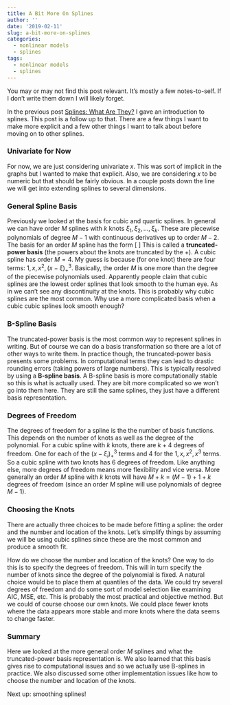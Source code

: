 ```yaml
---
title: A Bit More On Splines
author: ''
date: '2019-02-11'
slug: a-bit-more-on-splines
categories:
  - nonlinear models
  - splines
tags:
  - nonlinear models
  - splines
---
```


You may or may not find this post relevant. It's mostly a few notes-to-self. If I don't write them down I will likely forget.


In the previous post [Splines: What Are They?](/2019/02/04/what-are-splines/) I gave an introduction to splines. This post is a follow up to that. There are a few things I want to make more explicit and a few other things I want to talk about before moving on to other splines.


### Univariate for Now

For now, we are just considering univariate $x$. This was sort of implicit in the graphs but I wanted to make that explicit. Also, we are considering $x$ to be numeric but that should be fairly obvious. In a couple posts down the line we will get into extending splines to several dimensions.


### General Spline Basis

Previously we looked at the basis for cubic and quartic splines. In general we can have order $M$ splines with $k$ knots $\xi_1, \xi_2, ..., \xi_k$. These are piecewise polynomials of degree $M-1$ with continuous derivatives up to order $M-2$. The basis for an order $M$ spline has the form
\[
\begin{align*}
h_j(x) &= x^{j-1} &\text{for  } j = 1, 2, ..., M \\
h_{M+\ell}(x) &= (x-\xi_{\ell})_+^{M-1} &\text{for  } \ell = 1, 2, ..., k.
\end{align*}
\]
This is called a **truncated-power basis** (the powers about the knots are truncated by the +). A cubic spline has order $M = 4$. My guess is because (for one knot) there are four terms: $1, x, x^2, (x-\xi)_+^3$. Basically, the order $M$ is one more than the degree of the piecewise polynomials used. Apparently people claim that cubic splines are the lowest order splines that look smooth to the human eye. As in we can't see any discontinuity at the knots. This is probably why cubic splines are the most common. Why use a more complicated basis when a cubic cubic splines look smooth enough? 


### B-Spline Basis

The truncated-power basis is the most common way to represent splines in writing. But of course we can do a basis transformation so there are a lot of other ways to write them. In practice though, the truncated-power basis presents some problems. In computational terms they can lead to drastic rounding errors (taking powers of large numbers). This is typically resolved by using a **B-spline basis**. A B-spline basis is more computationally stable so this is what is actually used. They are bit more complicated so we won't go into them here. They are still the same splines, they just have a different basis representation.


### Degrees of Freedom

The degrees of freedom for a spline is the the number of basis functions. This depends on the number of knots as well as the degree of the polynomial. For a cubic spline with $k$ knots, there are $k+4$ degrees of freedom. One for each of the $(x-\xi_i)_+^3$ terms and 4 for the $1, x, x^2, x^3$ terms. So a cubic spline with two knots has 6 degrees of freedom. Like anything else, more degrees of freedom means more flexibility and vice versa. More generally an order $M$ spline with $k$ knots will have $M+k = (M-1)+1+k$ degrees of freedom (since an order $M$ spline will use polynomials of degree $M-1$).


### Choosing the Knots

There are actually three choices to be made before fitting a spline: the order and the number and location of the knots. Let's simplify things by assuming we will be using cubic splines since these are the most common and produce a smooth fit.

How do we choose the number and location of the knots? One way to do this is to specify the degrees of freedom. This will in turn specify the number of knots since the degree of the polynomial is fixed. A natural choice would be to place them at quantiles of the data. We could try several degrees of freedom and do some sort of model selection like examining AIC, MSE, etc. This is probably the most practical and objective method. But we could of course choose our own knots. We could place fewer knots where the data appears more stable and more knots where the data seems to change faster.


### Summary

Here we looked at the more general order $M$ splines and what the truncated-power basis representation is. We also learned that this basis gives rise to computational issues and so we actually use B-splines in practice. We also discussed some other implementation issues like how to choose the number and location of the knots.

Next up: smoothing splines!




